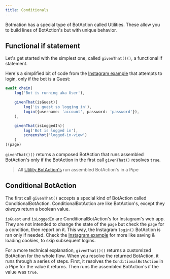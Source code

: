 ---
title: Conditionals
---

Botmation has a special type of BotAction called Utilities. These allow you to build lines of BotAction's but with unique behavior.

## Functional if statement

Let's get started with the simplest one, called `givenThat()()`, a functional if statement.

Here's a simplified bit of code from the [Instagram example](https://github.com/mrWh1te/Botmation/tree/master/src/examples/instagram.ts) that attempts to login, only if the bot is a Guest:

```typescript
await chain(
    log('Bot is running aka User'),

    givenThat(isGuest)(
        log('is guest so logging in'),
        login({username: 'account', password: 'password'}),
    ),

    givenThat(isLoggedIn)(
        log('Bot is logged in'),
        screenshot('logged-in-view')
    )
)(page)
```

`givenThat()()` returns a composed BotAction that runs assembled BotAction's only if the BotAction in the first call `givenThat()` resolves `true`.

> All [Utility BotAction's](/api/utilities) run assembled BotAction's in a Pipe

## Conditional BotAction

The first call `givenThat()` accepts a special kind of BotAction called ConditionalBotAction. ConditionalBotAction are like BotAction's, except they *always* return a boolean value.

`isGuest` and `isLoggedIn` are ConditionalBotAction's for Instagram's web app. They are not intended to change the state of the `page` but check the `page` for a condition, then report on it. This way, the Instagram `login()` BotAction is ran only if needed. Check the [Instagram example](https://github.com/mrWh1te/Botmation/tree/master/src/examples/instagram.ts) for more like saving & loading cookies, to skip subsequent logins.

For a more technical explanation, `givenThat()()` returns a customized BotAction for the whole flow. When you resolve the returned BotAction, it runs through a series of steps. First, it resolves the `ConditionalBotAction` in a Pipe for the value it returns. Then runs the assembled BotAction's if the value was `true`.
